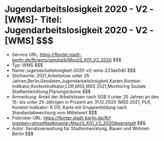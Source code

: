 # Jugendarbeitslosigkeit 2020 - V2 - [WMS]- Titel: Jugendarbeitslosigkeit 2020 - V2 - [WMS] $$$
- Service URL: https://fbinter.stadt-berlin.de/fb/wms/senstadt/MsozS_K01_V2_2020 $$$
- Typ: WMS $$$
- Name: jugendarbeitslosigkeit-2020-v2-wms-223ae0d0 $$$
- Stichworte: 2021,Arbeitslose unter 25 Jahren,Berlin,Geodaten,Jugendarbeitslosigkeit,Karten,Kontext-Indikator,Kontextindikator,LOR,MSS,MSS 2021,Monitoring Soziale Stadtentwicklung,Planungsräume $$$
- Anmerkung: Anteil der Arbeitslosen nach SGB II unter 25 Jahren an den 15- bis unter 25-Jährigen in Prozent am 31.12.2020 (MSS 2021, PLR, Kontext-Indikator: K 01), Karte mit Gruppenbildung nach Standardabweichung vom Mittelwert $$$
- Fisbroker URL: https://fbinter.stadt-berlin.de/fb?loginkey=showMap&mapId=MsozS_K01_V2_2020@senstadt $$$
- Autor: Senatsverwaltung für Stadtentwicklung, Bauen und Wohnen Berlin $$$
